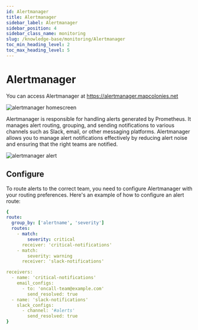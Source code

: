 ```yaml
---
id: Alertmanager
title: Alertmanager
sidebar_label: Alertmanager
sidebar_position: 4
sidebar_class_name: monitoring
slug: /knowledge-base/monitoring/Alertmanager
toc_min_heading_level: 2
toc_max_heading_level: 5
---
```




# Alertmanager
You can access Alertmanager at https://alertmanager.mapcolonies.net

![alertmanager homescreen](./img/alertmanager-homescreen.png)


Alertmanager is responsible for handling alerts generated by Prometheus. It manages alert routing, grouping, and sending notifications to various channels such as Slack, email, or other messaging platforms. Alertmanager allows you to manage alert notifications effectively by reducing alert noise and ensuring that the right teams are notified.

![alertmanager alert](./img/alertmanager-alert.png)

## Configure

To route alerts to the correct team, you need to configure Alertmanager with your routing preferences. Here's an example of how to configure an alert route:

```yaml
{
route:
  group_by: ['alertname', 'severity']
  routes:
    - match:
        severity: critical
      receiver: 'critical-notifications'
    - match:
        severity: warning
      receiver: 'slack-notifications'

receivers:
  - name: 'critical-notifications'
    email_configs:
      - to: 'oncall-team@example.com'
        send_resolved: true
  - name: 'slack-notifications'
    slack_configs:
      - channel: '#alerts'
        send_resolved: true
}
```

